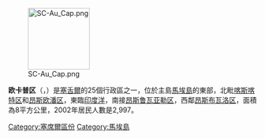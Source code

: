 [[File:SC-Au_Cap.png|125px]]

'''欧卡普区'''（{{lang-fr|Au Cap}}，{{IPA-fr|o kap}}）是[[塞舌爾|塞舌爾]]的25個行政區之一，位於主島[[馬埃島|馬埃島]]的東部，北毗[[喀斯喀特区|喀斯喀特区]]和[[昂斯欧潘区|昂斯欧潘区]]，東臨[[印度洋|印度洋]]，南接[[昂斯鲁瓦亚勒区|昂斯鲁瓦亚勒区]]，西鄰[[昂斯布瓦洛区|昂斯布瓦洛区]]，面積為8平方公里，2002年居民人數是2,997。

{{coord|4|42|S|55|31|E|display=title|region:SC_type:adm1st_source:GNS-enwiki}}

{{塞舌爾行政區劃}}

{{DEFAULTSORT:Au Cap}}
[[Category:塞席爾區份|Category:塞席爾區份]]
[[Category:馬埃島|Category:馬埃島]]

{{Seychelles-geo-stub}}